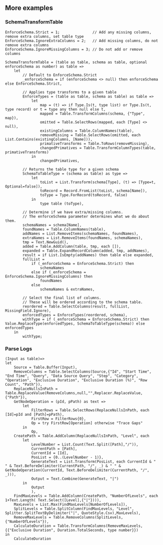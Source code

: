 ## More examples

### SchemaTransformTable
```powerquery {15,17}
EnforceSchema.Strict = 1;               // Add any missing columns, remove extra columns, set table type
EnforceSchema.IgnoreExtraColumns = 2;   // Add missing columns, do not remove extra columns
EnforceSchema.IgnoreMissingColumns = 3; // Do not add or remove columns

SchemaTransformTable = (table as table, schema as table, optional enforceSchema as number) as table =>
    let
        // Default to EnforceSchema.Strict
        _enforceSchema = if (enforceSchema <> null) then enforceSchema else EnforceSchema.Strict,

        // Applies type transforms to a given table
        EnforceTypes = (table as table, schema as table) as table =>
            let
                map = (t) => if Type.Is(t, type list) or Type.Is(t, type record) or t = type any then null else t,
                mapped = Table.TransformColumns(schema, {"Type", map}),
                omitted = Table.SelectRows(mapped, each [Type] <> null),
                existingColumns = Table.ColumnNames(table),
                removeMissing = Table.SelectRows(omitted, each List.Contains(existingColumns, [Name])),
                primativeTransforms = Table.ToRows(removeMissing),
                changedPrimatives = Table.TransformColumnTypes(table, primativeTransforms)
            in
                changedPrimatives,

        // Returns the table type for a given schema
        SchemaToTableType = (schema as table) as type =>
            let
                toList = List.Transform(schema[Type], (t) => [Type=t, Optional=false]),
                toRecord = Record.FromList(toList, schema[Name]),
                toType = Type.ForRecord(toRecord, false)
            in
                type table (toType),

        // Determine if we have extra/missing columns.
        // The enforceSchema parameter determines what we do about them.
        schemaNames = schema[Name],
        foundNames = Table.ColumnNames(table),
        addNames = List.RemoveItems(schemaNames, foundNames),
        extraNames = List.RemoveItems(foundNames, schemaNames),
        tmp = Text.NewGuid(),
        added = Table.AddColumn(table, tmp, each []),
        expanded = Table.ExpandRecordColumn(added, tmp, addNames),
        result = if List.IsEmpty(addNames) then table else expanded,
        fullList =
            if (_enforceSchema = EnforceSchema.Strict) then
                schemaNames
            else if (_enforceSchema = EnforceSchema.IgnoreMissingColumns) then
                foundNames
            else
                schemaNames & extraNames,

        // Select the final list of columns.
        // These will be ordered according to the schema table.
        reordered = Table.SelectColumns(result, fullList, MissingField.Ignore),
        enforcedTypes = EnforceTypes(reordered, schema),
        withType = if (_enforceSchema = EnforceSchema.Strict) then Value.ReplaceType(enforcedTypes, SchemaToTableType(schema)) else enforcedTypes
    in
        withType;
```
### Parse Logs

```powerquery {8}
(Input as table)=>
let
    Source = Table.Buffer(Input),
    RemoveColumns = Table.SelectColumns(Source,{"Id", "Start Time", "End Time", "Query", "Data Source Query", "Step", "Category", "Operation", "Exclusive Duration", "Exclusive Duration (%)", "Row Count", "Path"}),
    ReplaceNullsInPath = Table.ReplaceValue(RemoveColumns,null,"",Replacer.ReplaceValue,{"Path"}),
    GetNodeOperation = (pId, pPath) as text =>
        let 
            FilterRows = Table.SelectRows(ReplaceNullsInPath, each [Id]=pId and [Path]=pPath),
            FirstRow = FilterRows{0},
            Op = try FirstRow[Operation] otherwise "Trace Gaps"
        in  
            Op,
    CreatePath = Table.AddColumn(ReplaceNullsInPath, "Level", each 
        let 
            LevelNumber = List.Count(Text.Split([Path],"/")),
            CurrentPath = [Path],
            CurrentId = [Id],
            PosList = {0..(LevelNumber - 1)},
            GenerateText = List.Transform(PosList, each CurrentId & " " & Text.BeforeDelimiter(CurrentPath, "/", _) & " " & GetNodeOperation(CurrentId, Text.BeforeDelimiter(CurrentPath, "/", _))),
            Output = Text.Combine(GenerateText, "|")
        in  
            Output
            ),
    FindMaxLevels = Table.AddColumn(CreatePath, "NumberOfLevels", each 1+Text.Length( Text.Select([Level],{"|"}))),
    MaxLevels = List.Max(FindMaxLevels[NumberOfLevels]),
    SplitLevels = Table.SplitColumn(FindMaxLevels, "Level", Splitter.SplitTextByDelimiter("|", QuoteStyle.Csv),MaxLevels),
    RemoveMaxLevels = Table.RemoveColumns(SplitLevels,{"NumberOfLevels"}),
    CalculateDuration = Table.TransformColumns(RemoveMaxLevels,{{"Exclusive Duration", Duration.TotalSeconds, type number}})
in
    CalculateDuration
```


<TallyQuiz formId="wMzboA" />
